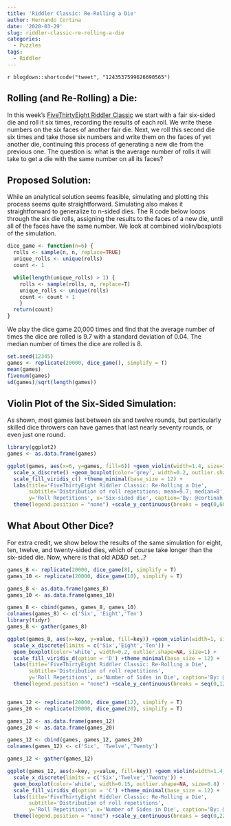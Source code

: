```yaml
---
title: 'Riddler Classic: Re-Rolling a Die'
author: Hernando Cortina
date: '2020-03-29'
slug: riddler-classic-re-rolling-a-die
categories:
  - Puzzles
tags:
  - Riddler
---
```


`r blogdown::shortcode("tweet", "1243537599626690565")`


## Rolling (and Re-Rolling) a Die:
In this week's [FiveThirtyEight Riddler Classic](https://fivethirtyeight.com/features/can-you-get-the-gloves-out-of-the-box/) we start with a fair six-sided die and roll it six times, recording the results of each roll. We write these numbers on the six faces of another fair die. Next, we roll this second die six times and take those six numbers and write them on the faces of yet another die, continuing this process of generating a new die from the previous one. The question is: what is the average number of rolls it will take to get a die with the same number on all its faces?

## Proposed Solution:
While an analytical solution seems feasible, simulating and plotting this process seems quite straightforward. Simulating also makes it straightforward to generalize to n-sided dies.  The R code below loops through the six die rolls, assigning the results to the faces of a new die, until all of the faces have the same number. We look at combined violin/boxplots of the simulation.

```r
dice_game <- function(n=6) {
  rolls <- sample(n, n, replace=TRUE)
  unique_rolls <- unique(rolls)
  count <- 1

  while(length(unique_rolls) > 1) {
    rolls <- sample(rolls, n, replace=T)
    unique_rolls <- unique(rolls)
    count <- count + 1
    }  
  return(count)
}
```


We play the dice game 20,000 times and find that the average number of times the dice are rolled is 9.7 with a standard deviation of 0.04.  The median number of times the dice are rolled is 8.  

```r
set.seed(12345)
games <- replicate(20000, dice_game(), simplify = T)
mean(games)
fivenum(games)
sd(games)/sqrt(length(games))
```


## Violin Plot of the Six-Sided Simulation:
As shown, most games last between six and twelve rounds, but particularly skilled dice throwers can have games that last nearly seventy rounds, or even just one round.

```r
library(ggplot2)
games <- as.data.frame(games)

ggplot(games, aes(x=6, y=games, fill=6)) +geom_violin(width=1.4, size=1, color='grey') +
  scale_x_discrete() +geom_boxplot(color='grey', width=0.2, outlier.shape=NA, size=1) +
  scale_fill_viridis_c() +theme_minimal(base_size = 12) +
  labs(title='FiveThirtyEight Riddler Classic: Re-Rolling a Die',
       subtitle='Distribution of roll repetitions; mean=9.7; median=8',
       y='Roll Repetitions', x='Six-sided die', caption='By: @cortinah, 2020-03-29') +
  theme(legend.position = "none") +scale_y_continuous(breaks = seq(0,60,10))
```

## What About Other Dice?
For extra credit, we show below the results of the same simulation for eight, ten, twelve, and twenty-sided dies, which of course take longer than the six-sided die.  Now, where is that old AD&D set...?

```r
games_8 <- replicate(20000, dice_game(8), simplify = T)
games_10 <- replicate(20000, dice_game(10), simplify = T)

games_8 <- as.data.frame(games_8)
games_10 <- as.data.frame(games_10)

games_8 <- cbind(games, games_8, games_10)
colnames(games_8) <- c('Six', 'Eight','Ten')
library(tidyr)
games_8 <- gather(games_8)

ggplot(games_8, aes(x=key, y=value, fill=key)) +geom_violin(width=1, size=1, color='grey') +
  scale_x_discrete(limits = c('Six','Eight','Ten')) +
  geom_boxplot(color='white', width=0.2, outlier.shape=NA, size=1) +
  scale_fill_viridis_d(option = 'D') +theme_minimal(base_size = 12) +
  labs(title='FiveThirtyEight Riddler Classic: Re-Rolling a Die',
       subtitle='Distribution of roll repetitions',
       y='Roll Repetitions', x='Number of Sides in Die', caption='By: @cortinah, 2020-03-29') +
  theme(legend.position = "none") +scale_y_continuous(breaks = seq(0,125,25))


games_12 <- replicate(20000, dice_game(12), simplify = T)
games_20 <- replicate(20000, dice_game(20), simplify = T)

games_12 <- as.data.frame(games_12)
games_20 <- as.data.frame(games_20)

games_12 <- cbind(games, games_12, games_20)
colnames(games_12) <- c('Six', 'Twelve','Twenty')

games_12 <- gather(games_12)

ggplot(games_12, aes(x=key, y=value, fill=key)) +geom_violin(width=1.4, size=1, color='grey') +
  scale_x_discrete(limits = c('Six','Twelve','Twenty')) +
  geom_boxplot(color='white', width=0.15, outlier.shape=NA, size=0.8) +
  scale_fill_viridis_d(option = 'C') +theme_minimal(base_size = 12) +
  labs(title='FiveThirtyEight Riddler Classic: Re-Rolling a Die',
       subtitle='Distribution of roll repetitions',
       y='Roll Repetitions', x='Number of Sides in Die', caption='By: @cortinah, 2020-03-29') +
  theme(legend.position = "none") +scale_y_continuous(breaks = seq(0,225,25))
```